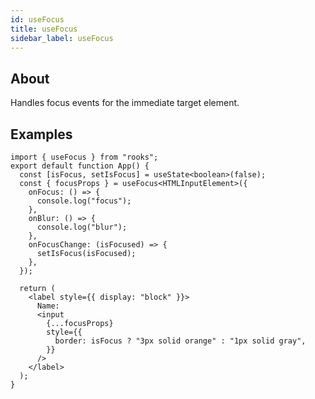 ```yaml
---
id: useFocus
title: useFocus
sidebar_label: useFocus
---
```


## About

Handles focus events for the immediate target element.

## Examples

```tsx
import { useFocus } from "rooks";
export default function App() {
  const [isFocus, setIsFocus] = useState<boolean>(false);
  const { focusProps } = useFocus<HTMLInputElement>({
    onFocus: () => {
      console.log("focus");
    },
    onBlur: () => {
      console.log("blur");
    },
    onFocusChange: (isFocused) => {
      setIsFocus(isFocused);
    },
  });

  return (
    <label style={{ display: "block" }}>
      Name:
      <input
        {...focusProps}
        style={{
          border: isFocus ? "3px solid orange" : "1px solid gray",
        }}
      />
    </label>
  );
}
```
